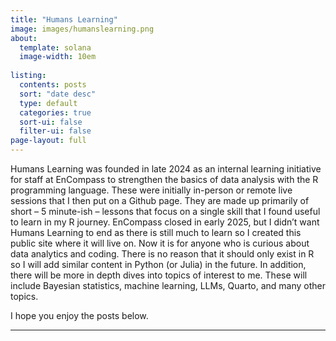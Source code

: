 ```yaml
---
title: "Humans Learning"
image: images/humanslearning.png
about: 
  template: solana
  image-width: 10em
  
listing:
  contents: posts
  sort: "date desc"
  type: default
  categories: true
  sort-ui: false
  filter-ui: false
page-layout: full
---
```


Humans Learning was founded in late 2024 as an internal learning initiative for staff at EnCompass to strengthen the basics of data analysis with the R programming language. These were initially in-person or remote live sessions that I then put on a Github page. They are made up primarily of short -- 5 minute-ish -- lessons that focus on a single skill that I found useful to learn in my R journey. EnCompass closed in early 2025, but I didn't want Humans Learning to end as there is still much to learn so I created this public site where it will live on. Now it is for anyone who is curious about data analytics and coding. There is no reason that it should only exist in R so I will add similar content in Python (or Julia) in the future. In addition, there will be more in depth dives into topics of interest to me. These will include Bayesian statistics, machine learning, LLMs, Quarto, and many other topics.

I hope you enjoy the posts below.

------------------------------------------------------------------------
